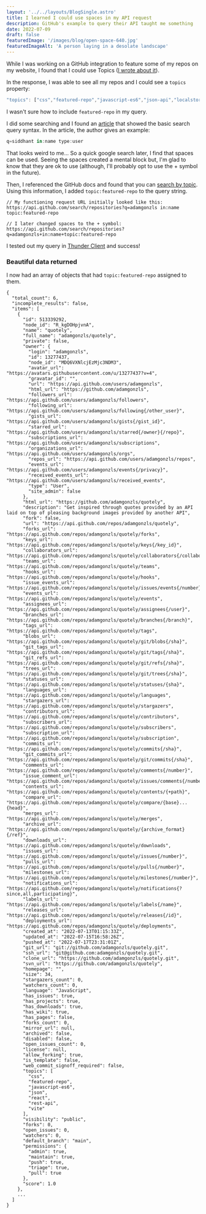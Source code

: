 ```yaml
---
layout: '../../layouts/BlogSingle.astro'
title: I learned I could use spaces in my API request
description: GitHub's example to query their API taught me something
date: 2022-07-09
draft: false
featuredImage: '/images/blog/open-space-640.jpg'
featuredImageAlt: 'A person laying in a desolate landscape'
---
```


While I was working on a GitHub integration to feature some of my repos on my website, I found that I could use Topics (<a class="brand-link brand-link--callout" href="./2022-07-08-using-github-topics">I wrote about it</a>).

In the response, I was able to see all my repos and I could see a `topics` property:

```js
"topics": ["css","featured-repo","javascript-es6","json-api","localstorage","netlify","react","vite"],
```

I wasn't sure how to include `featured-repo` in my query.

I did some searching and I found an <a target="_blank" class="brand-link" href="https://fusebit.io/blog/github-search-api">article</a> that showed the basic search query syntax. In the article, the author gives an example:

```js
q=siddhant in:name type:user
```

That looks weird to me... So a quick google search later, I find that spaces can be used. Seeing the spaces created a mental block but, I'm glad to know that they are ok to use (although, I'll probably opt to use the &plus; symbol in the future).

Then, I referenced the GitHub docs and found that you can [search by topic](https://docs.github.com/en/search-github/searching-on-github/searching-for-repositories#search-by-topic). Using this information, I added `topic:featured-repo` to the query string.

```
// My functioning request URL initially looked like this:
https://api.github.com/search/repositories?q=adamgonzls in:name topic:featured-repo

// I later changed spaces to the + symbol:
https://api.github.com/search/repositories?q=adamgonzls+in:name+topic:featured-repo
```

I tested out my query in <a target="_blank" class="brand-link" href="https://marketplace.visualstudio.com/items?itemName=rangav.vscode-thunder-client">Thunder Client</a> and success!

### Beautiful data returned

I now had an array of objects that had `topic:featured-repo` assigned to them.

```
{
  "total_count": 6,
  "incomplete_results": false,
  "items": [
    {
      "id": 513339292,
      "node_id": "R_kgDOHpjvnA",
      "name": "quotely",
      "full_name": "adamgonzls/quotely",
      "private": false,
      "owner": {
        "login": "adamgonzls",
        "id": 13277437,
        "node_id": "MDQ6VXNlcjEzMjc3NDM3",
        "avatar_url": "https://avatars.githubusercontent.com/u/13277437?v=4",
        "gravatar_id": "",
        "url": "https://api.github.com/users/adamgonzls",
        "html_url": "https://github.com/adamgonzls",
        "followers_url": "https://api.github.com/users/adamgonzls/followers",
        "following_url": "https://api.github.com/users/adamgonzls/following{/other_user}",
        "gists_url": "https://api.github.com/users/adamgonzls/gists{/gist_id}",
        "starred_url": "https://api.github.com/users/adamgonzls/starred{/owner}{/repo}",
        "subscriptions_url": "https://api.github.com/users/adamgonzls/subscriptions",
        "organizations_url": "https://api.github.com/users/adamgonzls/orgs",
        "repos_url": "https://api.github.com/users/adamgonzls/repos",
        "events_url": "https://api.github.com/users/adamgonzls/events{/privacy}",
        "received_events_url": "https://api.github.com/users/adamgonzls/received_events",
        "type": "User",
        "site_admin": false
      },
      "html_url": "https://github.com/adamgonzls/quotely",
      "description": "Get inspired through quotes provided by an API laid on top of pleasing background images provided by another API",
      "fork": false,
      "url": "https://api.github.com/repos/adamgonzls/quotely",
      "forks_url": "https://api.github.com/repos/adamgonzls/quotely/forks",
      "keys_url": "https://api.github.com/repos/adamgonzls/quotely/keys{/key_id}",
      "collaborators_url": "https://api.github.com/repos/adamgonzls/quotely/collaborators{/collaborator}",
      "teams_url": "https://api.github.com/repos/adamgonzls/quotely/teams",
      "hooks_url": "https://api.github.com/repos/adamgonzls/quotely/hooks",
      "issue_events_url": "https://api.github.com/repos/adamgonzls/quotely/issues/events{/number}",
      "events_url": "https://api.github.com/repos/adamgonzls/quotely/events",
      "assignees_url": "https://api.github.com/repos/adamgonzls/quotely/assignees{/user}",
      "branches_url": "https://api.github.com/repos/adamgonzls/quotely/branches{/branch}",
      "tags_url": "https://api.github.com/repos/adamgonzls/quotely/tags",
      "blobs_url": "https://api.github.com/repos/adamgonzls/quotely/git/blobs{/sha}",
      "git_tags_url": "https://api.github.com/repos/adamgonzls/quotely/git/tags{/sha}",
      "git_refs_url": "https://api.github.com/repos/adamgonzls/quotely/git/refs{/sha}",
      "trees_url": "https://api.github.com/repos/adamgonzls/quotely/git/trees{/sha}",
      "statuses_url": "https://api.github.com/repos/adamgonzls/quotely/statuses/{sha}",
      "languages_url": "https://api.github.com/repos/adamgonzls/quotely/languages",
      "stargazers_url": "https://api.github.com/repos/adamgonzls/quotely/stargazers",
      "contributors_url": "https://api.github.com/repos/adamgonzls/quotely/contributors",
      "subscribers_url": "https://api.github.com/repos/adamgonzls/quotely/subscribers",
      "subscription_url": "https://api.github.com/repos/adamgonzls/quotely/subscription",
      "commits_url": "https://api.github.com/repos/adamgonzls/quotely/commits{/sha}",
      "git_commits_url": "https://api.github.com/repos/adamgonzls/quotely/git/commits{/sha}",
      "comments_url": "https://api.github.com/repos/adamgonzls/quotely/comments{/number}",
      "issue_comment_url": "https://api.github.com/repos/adamgonzls/quotely/issues/comments{/number}",
      "contents_url": "https://api.github.com/repos/adamgonzls/quotely/contents/{+path}",
      "compare_url": "https://api.github.com/repos/adamgonzls/quotely/compare/{base}...{head}",
      "merges_url": "https://api.github.com/repos/adamgonzls/quotely/merges",
      "archive_url": "https://api.github.com/repos/adamgonzls/quotely/{archive_format}{/ref}",
      "downloads_url": "https://api.github.com/repos/adamgonzls/quotely/downloads",
      "issues_url": "https://api.github.com/repos/adamgonzls/quotely/issues{/number}",
      "pulls_url": "https://api.github.com/repos/adamgonzls/quotely/pulls{/number}",
      "milestones_url": "https://api.github.com/repos/adamgonzls/quotely/milestones{/number}",
      "notifications_url": "https://api.github.com/repos/adamgonzls/quotely/notifications{?since,all,participating}",
      "labels_url": "https://api.github.com/repos/adamgonzls/quotely/labels{/name}",
      "releases_url": "https://api.github.com/repos/adamgonzls/quotely/releases{/id}",
      "deployments_url": "https://api.github.com/repos/adamgonzls/quotely/deployments",
      "created_at": "2022-07-13T01:15:33Z",
      "updated_at": "2022-07-15T16:58:26Z",
      "pushed_at": "2022-07-17T23:31:01Z",
      "git_url": "git://github.com/adamgonzls/quotely.git",
      "ssh_url": "git@github.com:adamgonzls/quotely.git",
      "clone_url": "https://github.com/adamgonzls/quotely.git",
      "svn_url": "https://github.com/adamgonzls/quotely",
      "homepage": "",
      "size": 34,
      "stargazers_count": 0,
      "watchers_count": 0,
      "language": "JavaScript",
      "has_issues": true,
      "has_projects": true,
      "has_downloads": true,
      "has_wiki": true,
      "has_pages": false,
      "forks_count": 0,
      "mirror_url": null,
      "archived": false,
      "disabled": false,
      "open_issues_count": 0,
      "license": null,
      "allow_forking": true,
      "is_template": false,
      "web_commit_signoff_required": false,
      "topics": [
        "css",
        "featured-repo",
        "javascript-es6",
        "json",
        "react",
        "rest-api",
        "vite"
      ],
      "visibility": "public",
      "forks": 0,
      "open_issues": 0,
      "watchers": 0,
      "default_branch": "main",
      "permissions": {
        "admin": true,
        "maintain": true,
        "push": true,
        "triage": true,
        "pull": true
      },
      "score": 1.0
    },
    ...
  ]
}
```
